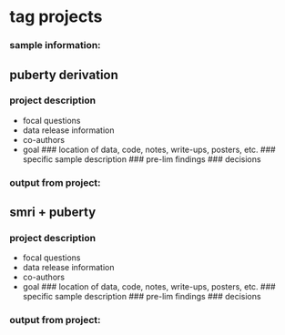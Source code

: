 # tag projects

### sample information: 

## puberty derivation 

### project description
  - focal questions 
  - data release information
  - co-authors
  - goal 
### location of data, code, notes, write-ups, posters, etc.
### specific sample description 
### pre-lim findings 
### decisions

### output from project:

## smri + puberty 

### project description
  - focal questions 
  - data release information
  - co-authors
  - goal 
### location of data, code, notes, write-ups, posters, etc.
### specific sample description 
### pre-lim findings 
### decisions

### output from project: